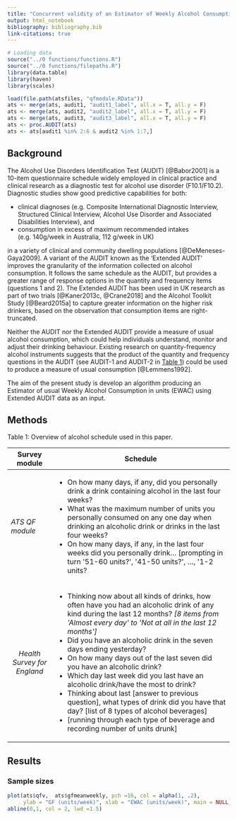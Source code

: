 ```yaml
---
title: "Concurrent validity of an Estimator of Weekly Alcohol Consumption (EWAC) based on the Extended AUDIT"
output: html_notebook
bibliography: bibliography.bib
link-citations: true
---
```



```r
# Loading data
source("../0 functions/functions.R")
source("../0 functions/filepaths.R")
library(data.table)
library(haven)
library(scales)

load(file.path(atsfiles, "qfmodule.RData"))
ats <- merge(ats, audit1, "audit1_label", all.x = T, all.y = F)
ats <- merge(ats, audit2, "audit2_label", all.x = T, all.y = F)
ats <- merge(ats, audit3, "audit3_label", all.x = T, all.y = F)
ats <- proc.AUDIT(ats)
ats <- ats[audit1 %in% 2:6 & audit2 %in% 1:7,]


```


## Background

The Alcohol Use Disorders Identification Test (AUDIT) [@Babor2001] is a 10-item questionnaire schedule widely employed in clinical practice and clinical research as a diagnostic test for alcohol use disorder (F10.1/F10.2). Diagnostic studies show good predictive capabilities for both:

-	clinical diagnoses (e.g. Composite International Diagnostic Interview, Structured Clinical Interview, Alcohol Use Disorder and Associated Disabilities Interview), and
-	consumption in excess of maximum recommended intakes (e.g. 140g/week in Australia, 112 g/week in UK)

in a variety of clinical and community dwelling populations [@DeMeneses-Gaya2009]. A variant of the AUDIT known as the ‘Extended AUDIT’ improves the granularity of the information collected on alcohol consumption. It follows the same schedule as the AUDIT, but provides a greater range of response options in the quantity and frequency items (questions 1 and 2). The Extended AUDIT has been used in UK research as part of two trials [@Kaner2013c, @Crane2018]  and the Alcohol Toolkit Study [@Beard2015a] to capture greater information on the higher risk drinkers, based on the observation that consumption items are right-truncated.

Neither the AUDIT nor the Extended AUDIT provide a measure of usual alcohol consumption, which could help individuals understand, monitor and adjust their drinking behaviour. Existing research on quantity-frequency alcohol instruments suggests that the product of the quantity and frequency questions in the AUDIT (see AUDIT-1 and AUDIT-2 in [Table 1](#table1)) could be used to produce a measure of usual consumption [@Lemmens1992].

The aim of the present study is develop an algorithm producing an Estimator of usual Weekly Alcohol Consumption in units (EWAC) using Extended AUDIT data as an input.



## Methods 

Table 1:  <a name="table1"></a>Overview of alcohol schedule used in this paper.

<table style="width:100%;">
<colgroup>
<col width="20%">
<col width="80%">
</colgroup>
<thead>
<tr class="header">
<th>Survey module</th>
<th>Schedule</th>
</tr>
</thead>
<tbody>
<tr class="odd">
<td><em>ATS QF module</em></td>
<td><ul>
<li>On how many days, if any, did you personally drink a drink containing alcohol in the last four weeks?</li>
<li>What was the maximum number of units you personally consumed on any one day when drinking an alcoholic drink or drinks in the last four weeks?</li>
<li>On how many days, if any, in the last four weeks did you personally drink… [prompting in turn &#39;51-60 units?&#39;, &#39;41-50 units?&#39;, …, &#39;1-2 units?</li>
</ul>
</tr>
<tr class="even">
<td align="center"><em>Health Survey for England</em></td>
<td><ul>
<li>Thinking now about all kinds of drinks, how often have you had an alcoholic drink of any kind during the last 12 months? <em>[8 items from &#39;Almost every day&#39; to &#39;Not at all in the last 12 months&#39;]</em></li>
<li>Did you have an alcoholic drink in the seven days ending yesterday?</li>
<li>On how many days out of the last seven did you have an alcoholic drink?</li>
<li>Which day last week did you last have an alcoholic drink/have the most to drink?</li>
<li>Thinking about last [answer to previous question], what types of drink did you have that day? [list of 8 types of alcohol beverages]</li>
<li>[running through each type of beverage and recording number of units drunk]</li>
</ul></td>

</tr>
</tbody>
</table>



## Results

### Sample sizes

```r
plot(ats$qfv,  ats$gfmeanweekly, pch =16, col = alpha(1, .2),
     ylab = "GF (units/week)", xlab = "EWAC (units/week)", main = NULL)
abline(0,1, col = 2, lwd =1.5)
```


